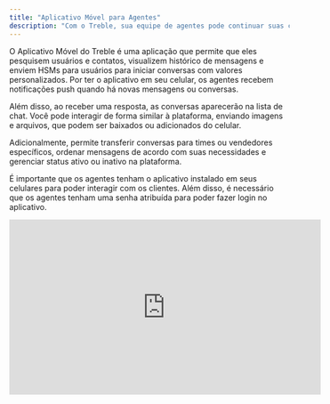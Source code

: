 ```yaml
---
title: "Aplicativo Móvel para Agentes"
description: "Com o Treble, sua equipe de agentes pode continuar suas conversas com seus clientes diretamente de seus celulares."
---
```


O Aplicativo Móvel do Treble é uma aplicação que permite que eles pesquisem usuários e contatos, visualizem histórico de mensagens e enviem HSMs para usuários para iniciar conversas com valores personalizados. Por ter o aplicativo em seu celular, os agentes recebem notificações push quando há novas mensagens ou conversas.

Além disso, ao receber uma resposta, as conversas aparecerão na lista de chat. Você pode interagir de forma similar à plataforma, enviando imagens e arquivos, que podem ser baixados ou adicionados do celular.

Adicionalmente, permite transferir conversas para times ou vendedores específicos, ordenar mensagens de acordo com suas necessidades e gerenciar status ativo ou inativo na plataforma.

<Note>É importante que os agentes tenham o aplicativo instalado em seus celulares para poder interagir com os clientes. Além disso, é necessário que os agentes tenham uma senha atribuída para poder fazer login no aplicativo.</Note>

<iframe
  width="560"
  height="315"
  src="https://www.youtube.com/embed/sNt7l-4XbWE?si=QxmE7X415DpZKuCO"
  title="YouTube video player"
  frameborder="0"
  allow="accelerometer; autoplay; clipboard-write; encrypted-media; gyroscope; picture-in-picture"
  allowfullscreen
></iframe> 